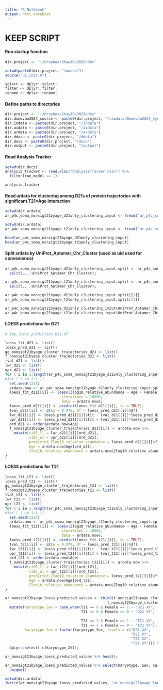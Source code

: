 ```yaml
---
title: "R Notebook"
output: html_notebook
---
```


# KEEP SCRIPT

#### Run startup function
```r
dir.project <- "~/Dropbox/ShawJR/2025/dev"

setwd(paste0(dir.project, "/macro"))
source("ui_init.R")

select <- dplyr::select;
filter <- dplyr::filter;
rename <- dplyr::rename;
```

#### Define paths to directories
```r
dir.project <- "~/Dropbox/ShawJR/2025/dev"
dir.donovan2024_source <- paste0(dir.project, "/rawdata/Donovan2024_syn31481952.5")
dir.indata <- paste0(dir.project, "/indata")
dir.aidata <- paste0(dir.project, "/aidata")
dir.ardata <- paste0(dir.project, "/ardata")
dir.ddata <- paste0(dir.project, "/ddata")
dir.docs <- paste0(dir.project, "/docs")
dir.output <- paste0(dir.project, "/output")
```

#### Read Analysis Tracker
```r
setwd(dir.docs)
analysis_tracker <- read.xlsx("AnalysisTracker.xlsx") %>%
  filter(run_model == 1)

analysis_tracker
```

#### Read ardata for clustering among D21s of protein trajectories with significant T21*Age interaction
```r
setwd(dir.ardata)
ar_p4c_soma_nonsigt21byage_d21only_clustering_input <- fread("ar_p4c_soma_nonsigt21byage_d21only_clustering_input.csv.gz")

setwd(dir.ardata)
ar_p4c_soma_nonsigt21byage_t21only_clustering_input <- fread("ar_p4c_soma_nonsigt21byage_t21only_clustering_input.csv.gz")

head(ar_p4c_soma_nonsigt21byage_d21only_clustering_input)
head(ar_p4c_soma_nonsigt21byage_t21only_clustering_input)
```

#### Split ardata by UniProt_Aptamer_Chr_Cluster (used as uid used for convenience)
```r
ar_p4c_soma_nonsigt21byage_d21only_clustering_input.split <- ar_p4c_soma_nonsigt21byage_d21only_clustering_input %>%
  split(., .$UniProt_Aptamer_Chr_Cluster);

ar_p4c_soma_nonsigt21byage_t21only_clustering_input.split <- ar_p4c_soma_nonsigt21byage_t21only_clustering_input %>%
  split(., .$UniProt_Aptamer_Chr_Cluster);

ar_p4c_soma_nonsigt21byage_d21only_clustering_input.split[[1]]
ar_p4c_soma_nonsigt21byage_t21only_clustering_input.split[[1]]

ar_p4c_soma_nonsigt21byage_d21only_clustering_input$UniProt_Aptamer_Chr_Cluster %>% unique() %>% length()
ar_p4c_soma_nonsigt21byage_t21only_clustering_input$UniProt_Aptamer_Chr_Cluster %>% unique() %>% length()
```

#### LOESS predictions for D21
```r
# tmp.loess_prediction.D21.df

loess_fit_d21 <- list()
loess_pred_d21 <- list()
gg_nonsigt21byage_cluster_trajectories_d21 <- list()
f_nonsigt21byage_cluster_trajectories_d21 <- list()
tval_d21 <- list()
lwr_d21 <- list()
upr_d21 <- list()
for ( i in 1:length(ar_p4c_soma_nonsigt21byage_d21only_clustering_input.split) ){
#for ( i in 1:1 ){
  set.seed(1234)
  ardata.now <- ar_p4c_soma_nonsigt21byage_d21only_clustering_input.split[[i]];
  loess_fit_d21[[i]] <- loess(Zlog10_relative_abundance ~ Age + Female,
                          iterations = 10000,
                          data = ardata.now);
  loess_pred_d21[[i]] <- predict(loess_fit_d21[[i]], se = TRUE);
  tval_d21[[i]] <- qt(p = 0.975, df = loess_pred_d21[[i]]$df)
  lwr_d21[[i]] <- loess_pred_d21[[i]]$fit - tval_d21[[i]]*loess_pred_d21[[i]]$se.fit
  upr_d21[[i]] <- loess_pred_d21[[i]]$fit + tval_d21[[i]]*loess_pred_d21[[i]]$se.fit
  ord_d21 <- order(ardata.now$Age)
  f_nonsigt21byage_cluster_trajectories_d21[[i]] <- ardata.now %>%
    mutate(ci95_ll = lwr_d21[[i]][ord_d21], 
           ci95_ul = upr_d21[[i]][ord_d21], 
           predicted_Zlog10_relative_abundance = loess_pred_d21[[i]]$fit[ord_d21], 
           Age = ardata.now$Age[ord_d21], 
           Zlog10_relative_abundance = ardata.now$Zlog10_relative_abundance[ord_d21])
}
```

#### LOESS predictions for T21
```r
loess_fit_t21 <- list()
loess_pred_t21 <- list()
gg_nonsigt21byage_cluster_trajectories_t21 <- list()
f_nonsigt21byage_cluster_trajectories_t21 <- list()
tval_t21 <- list()
lwr_t21 <- list()
upr_t21 <- list()
for ( i in 1:length(ar_p4c_soma_nonsigt21byage_t21only_clustering_input.split) ){
#for ( i in 1:1 ){
  set.seed(1234)
  ardata.now <- ar_p4c_soma_nonsigt21byage_t21only_clustering_input.split[[i]];
  loess_fit_t21[[i]] <- loess(Zlog10_relative_abundance ~ Age + Female,
                          iterations = 10000,
                          data = ardata.now);
  loess_pred_t21[[i]] <- predict(loess_fit_t21[[i]], se = TRUE);
  tval_t21[[i]] <- qt(p = 0.975, df = loess_pred_t21[[i]]$df)
  lwr_t21[[i]] <- loess_pred_t21[[i]]$fit - tval_t21[[i]]*loess_pred_t21[[i]]$se.fit
  upr_t21[[i]] <- loess_pred_t21[[i]]$fit + tval_t21[[i]]*loess_pred_t21[[i]]$se.fit
  ord_t21 <- order(ardata.now$Age)
  f_nonsigt21byage_cluster_trajectories_t21[[i]] <- ardata.now %>%
    mutate(ci95_ll = lwr_t21[[i]][ord_t21], 
           ci95_ul = upr_t21[[i]][ord_t21], 
           predicted_Zlog10_relative_abundance = loess_pred_t21[[i]]$fit[ord_t21], 
           Age = ardata.now$Age[ord_t21], 
           Zlog10_relative_abundance = ardata.now$Zlog10_relative_abundance[ord_t21])
}
```

```r
ar_nonsigt21byage_loess_predicted_values <- rbind(f_nonsigt21byage_cluster_trajectories_d21 %>% rbindlist(),
                                               f_nonsigt21byage_cluster_trajectories_t21 %>% rbindlist()) %>%
  mutate(Karyotype_Sex = case_when(T21 == 0 & Female == 1 ~ "D21 XX",
                                   T21 == 0 & Female == 0 ~ "D21 XY",
                                   
                                   T21 == 1 & Female == 1 ~ "T21 XX",
                                   T21 == 1 & Female == 0 ~ "T21 XY"),
         Karyotype_Sex = factor(Karyotype_Sex, levels = c("D21 XX",
                                                          "D21 XY",
                                                          "T21 XX",
                                                          "T21 XY"))) %>%
  dplyr::select(-c(Karyotype_XY));

ar_nonsigt21byage_loess_predicted_values %>% head();

ar_nonsigt21byage_loess_predicted_values %>% select(Karyotype, Sex, Karyotype_Sex, T21, Female) %>%
  unique()
```

```r
setwd(dir.ardata)
fwrite(ar_nonsigt21byage_loess_predicted_values, "ar_nonsigt21byage_loess_predicted_values.csv.gz")
```
